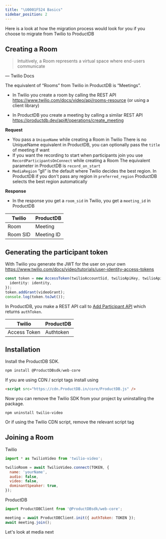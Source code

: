```yaml
---
title: "\U0001F524 Basics"
sidebar_position: 2
---
```


Here is a look at how the migration process would look for you if you choose to migrate from Twilio to ProductDB

## Creating a Room

> Intuitively, a Room represents a virtual space where end-users communicate

— Twilio Docs

>

The equivalent of “Rooms” from Twilio in ProductDB is “Meetings”.

- In Twilio you create a room by calling the REST API https://www.twilio.com/docs/video/api/rooms-resource (or using a client library)

- In ProductDB you create a meeting by calling a similar REST API
  https://productdb.dev/api#/operations/create_meeting

**Request**

- You pass a `UniqueName` while creating a Room in Twilio
  There is no UniqueName equivalent in ProductDB, you can optionally pass the `title` of meeting if want
- If you want the recording to start when participants join you use `RecordParticipantsOnConnect` while creating a Room
  The equivalent parameter in ProductDB is `record_on_start`
- `MediaRegion` ”gll” is the default where Twilio decides the best region. In ProductDB if you don't pass any region in `preferred_region` ProductDB selects the best region automatically

**Response**

- In the response you get a `room_sid` in Twilio, you get a `meeting_id` in ProductDB

| **Twilio** | **ProductDB**   |
| ---------- | ---------- |
| Room       | Meeting    |
| Room SID   | Meeting ID |

## Generating the participant token

With Twilio you generate the JWT for the user on your own https://www.twilio.com/docs/video/tutorials/user-identity-access-tokens

```ts
const token = new AccessToken(twilioAccountSid, twilioApiKey, twilioApiSecret, {
  identity: identity,
});
token.addGrant(videoGrant);
console.log(token.toJwt());
```

In ProductDB, you make a REST API call to [Add Participant API](/api/#/operations/add_participant) which returns `authToken`.

| **Twilio**   | **ProductDB**  |
| ------------ | --------- |
| Access Token | Authtoken |

## Installation

Install the ProductDB SDK.

```js
npm install @ProductDBsdk/web-core
```

If you are using CDN / script tags install using

```html
<script src="https://cdn.ProductDB.in/core/ProductDB.js" />
```

Now you can remove the Twilio SDK from your project by uninstalling the package.

```
npm uninstall twilio-video
```

Or if using the Twilio CDN script, remove the relevant script tag

## Joining a Room

Twilio

```js
import * as TwilioVideo from 'twilio-video';

twilioRoom = await TwilioVideo.connect(TOKEN, {
  name: 'yourName',
  audio: false,
  video: false,
  dominantSpeaker: true,
});
```

ProductDB

```js
import ProductDBClient from '@ProductDBsdk/web-core';

meeting = await ProductDBClient.init({ authToken: TOKEN });
await meeting.join();
```

Let's look at media next

<head>
  <title>🔤 Basics Guide</title>
</head>
